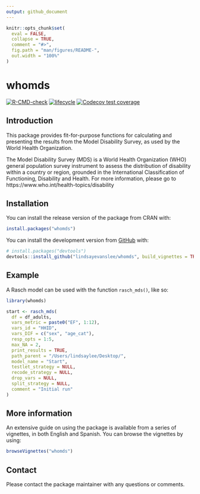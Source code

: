 ```yaml
---
output: github_document
---
```


<!-- README.md is generated from README.Rmd. Please edit that file -->

```r
knitr::opts_chunk$set(
  eval = FALSE,
  collapse = TRUE,
  comment = "#>",
  fig.path = "man/figures/README-",
  out.width = "100%"
)
```
# whomds

<!-- badges: start -->
[![R-CMD-check](https://github.com/lindsayevanslee/whomds/workflows/R-CMD-check/badge.svg)](https://github.com/lindsayevanslee/whomds/actions)
[![lifecycle](https://lifecycle.r-lib.org/articles/figures/lifecycle-stable.svg)](https://lifecycle.r-lib.org/articles/stages.html#stable)
[![Codecov test coverage](https://codecov.io/gh/lindsayevanslee/whomds/branch/master/graph/badge.svg)](https://app.codecov.io/gh/lindsayevanslee/whomds?branch=master)
<!-- badges: end -->

## Introduction

This package provides fit-for-purpose functions for calculating and presenting the results from the Model Disability Survey, as used by the World Health Organization.

The Model Disability Survey (MDS) is a World Health Organization (WHO) general population survey instrument to assess the distribution of disability within a country or region, grounded in the International Classification of Functioning, Disability and Health. For more information, please go to https://www.who.int/health-topics/disability


## Installation

You can install the release version of the package from CRAN with:

``` r
install.packages("whomds")
```

You can install the development version from [GitHub](https://github.com/) with:

``` r
# install.packages("devtools")
devtools::install_github("lindsayevanslee/whomds", build_vignettes = TRUE)
```
## Example

A Rasch model can be used with the function `rasch_mds()`, like so:

```r
library(whomds)

start <- rasch_mds(
  df = df_adults, 
  vars_metric = paste0("EF", 1:12),
  vars_id = "HHID", 
  vars_DIF = c("sex", "age_cat"),
  resp_opts = 1:5, 
  max_NA = 2,
  print_results = TRUE,
  path_parent = "/Users/lindsaylee/Desktop/",
  model_name = "Start",
  testlet_strategy = NULL,
  recode_strategy = NULL,
  drop_vars = NULL,
  split_strategy = NULL,
  comment = "Initial run"
)

```

## More information

An extensive guide on using the package is available from a series of vignettes, in both English and Spanish. You can browse the vignettes by using:

```r
browseVignettes("whomds")
```


## Contact

Please contact the package maintainer with any questions or comments.

